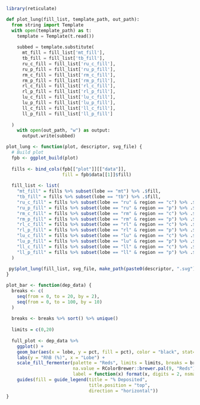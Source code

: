 ```r
library(reticulate)
```


```python
def plot_lung(fill_list, template_path, out_path):
  from string import Template
  with open(template_path) as t:
    template = Template(t.read())
    
    subbed = template.substitute(
      mt_fill = fill_list['mt_fill'],
      tb_fill = fill_list['tb_fill'],
      ru_c_fill = fill_list['ru_c_fill'],
      ru_p_fill = fill_list['ru_p_fill'],
      rm_c_fill = fill_list['rm_c_fill'],
      rm_p_fill = fill_list['rm_p_fill'],
      rl_c_fill = fill_list['rl_c_fill'],
      rl_p_fill = fill_list['rl_p_fill'],
      lu_c_fill = fill_list['lu_c_fill'],
      lu_p_fill = fill_list['lu_p_fill'],
      ll_c_fill = fill_list['ll_c_fill'],
      ll_p_fill = fill_list['ll_p_fill']
      
  )
    with open(out_path, "w") as output:
      output.write(subbed)
```

```r
plot_lung <- function(plot, descriptor, svg_file) {
  # Build plot
  fpb <- ggplot_build(plot)
  
  fills <- bind_cols(fpb[["plot"]][["data"]], 
                     fill = fpb$data[[1]]$fill)
  
  fill_list <- list(
    "mt_fill" = fills %>% subset(lobe == "mt") %>% .$fill,
    "tb_fill" = fills %>% subset(lobe == "tb") %>% .$fill,
    "ru_c_fill" = fills %>% subset(lobe == "ru" & region == "c") %>% .$fill,
    "ru_p_fill" = fills %>% subset(lobe == "ru" & region == "p") %>% .$fill,
    "rm_c_fill" = fills %>% subset(lobe == "rm" & region == "c") %>% .$fill,
    "rm_p_fill" = fills %>% subset(lobe == "rm" & region == "p") %>% .$fill,
    "rl_c_fill" = fills %>% subset(lobe == "rl" & region == "c") %>% .$fill,
    "rl_p_fill" = fills %>% subset(lobe == "rl" & region == "p") %>% .$fill,
    "lu_c_fill" = fills %>% subset(lobe == "lu" & region == "c") %>% .$fill,
    "lu_p_fill" = fills %>% subset(lobe == "lu" & region == "p") %>% .$fill,
    "ll_c_fill" = fills %>% subset(lobe == "ll" & region == "c") %>% .$fill,
    "ll_p_fill" = fills %>% subset(lobe == "ll" & region == "p") %>% .$fill
  )
  
 py$plot_lung(fill_list, svg_file, make_path(paste0(descriptor, ".svg"))) 
}
```

```r
plot_bar <- function(dep_data) {
  breaks <- c(
    seq(from = 0, to = 20, by = 2),
    seq(from = 0, to = 100, by = 10)
  )
  
  breaks <- breaks %>% sort() %>% unique()
  
  limits = c(0,20)
  
  full_plot <- dep_data %>%
    ggplot() +
    geom_bar(aes(x = lobe, y = pct, fill = pct), color = "black", stat="identity", position = "stack") +
    labs(y = "RhB (%)", x = "Lobe") +
    scale_fill_fermenter(palette = "Reds", limits = limits, breaks = breaks, direction = 1,
                         na.value = RColorBrewer::brewer.pal(9, "Reds")[9],
                         label = function(x) format(x, digits = 2, nsmall=0)) +
    guides(fill = guide_legend(title = "% Deposited",
                               title.position = "top",
                               direction = "horizontal"))
}
```